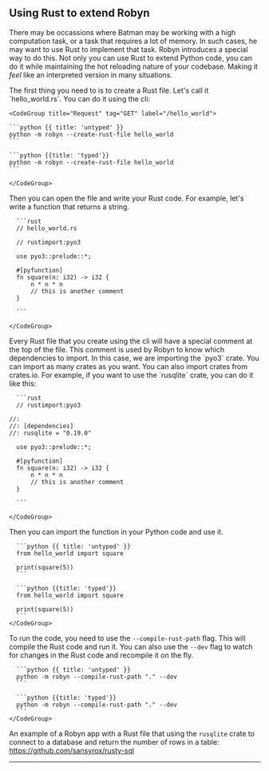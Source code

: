 
## Using Rust to extend Robyn


There may be occassions where Batman may be working with a high computation task, or a task that requires a lot of memory. In such cases, he may want to use Rust to implement that task. Robyn introduces a special way to do this. Not only you can use Rust to extend Python code, you can do it while maintaining the hot reloading nature of your codebase. Making it *feel* like an interpreted version in many situations.



<Row>
<Col>
The first thing you need to is to create a Rust file. Let's call it `hello_world.rs`. You can do it using the cli:
</Col>
  <Col sticky>

    <CodeGroup title="Request" tag="GET" label="/hello_world">

    ```python {{ title: 'untyped' }}
    python -m robyn --create-rust-file hello_world
    ```

    ```python {{title: 'typed'}}
    python -m robyn --create-rust-file hello_world
    ```

    </CodeGroup>
  </Col>
</Row>
<Row>

  <Col>
  Then you can open the file and write your Rust code. For example, let's write a function that returns a string.


  </Col>
  <Col sticky>
    <CodeGroup title="Request" tag="GET" label="/hello_world">

      ```rust
      // hello_world.rs

      // rustimport:pyo3

      use pyo3::prelude::*;

      #[pyfunction]
      fn square(n: i32) -> i32 {
          n * n * n
          // this is another comment
      }

      ```

    </CodeGroup>
  </Col>
</Row>

<Row>

  <Col>
  Every Rust file that you create using the cli will have a special comment at the top of the file. This comment is used by Robyn to know which dependencies to import. In this case, we are importing the `pyo3` crate. You can import as many crates as you want. You can also import crates from crates.io. For example, if you want to use the `rusqlite` crate, you can do it like this:



  </Col>
  <Col sticky>
    <CodeGroup title="Request" tag="GET" label="/hello_world">

      ```rust
      // rustimport:pyo3

    //:
    //: [dependencies]
    //: rusqlite = "0.19.0"

      use pyo3::prelude::*;

      #[pyfunction]
      fn square(n: i32) -> i32 {
          n * n * n
          // this is another comment
      }

      ```

    </CodeGroup>
  </Col>
</Row>


<Row>
  Then you can import the function in your Python code and use it.

  <Col sticky>
    <CodeGroup title="Request" tag="GET" label="/hello_world">

      ```python {{ title: 'untyped' }}
      from hello_world import square

      print(square(5))
      ```

      ```python {{title: 'typed'}}
      from hello_world import square

      print(square(5))
      ```
    </CodeGroup>
  </Col>

  To run the code, you need to use the `--compile-rust-path` flag. This will compile the Rust code and run it. You can also use the `--dev` flag to watch for changes in the Rust code and recompile it on the fly.

  <Col sticky>
    <CodeGroup title="Request" tag="GET" label="/hello_world">

      ```python {{ title: 'untyped' }}
      python -m robyn --compile-rust-path "." --dev
      ```

      ```python {{title: 'typed'}}
      python -m robyn --compile-rust-path "." --dev
      ```
    </CodeGroup>

</Row>

An example of a Robyn app with a Rust file that using the `rusqlite` crate to connect to a database and return the number of rows in a table: https://github.com/sansyrox/rusty-sql

--- 




